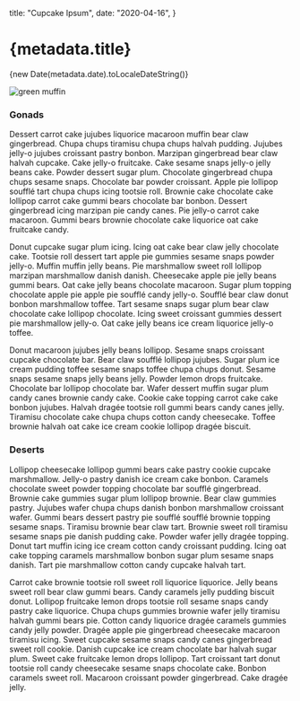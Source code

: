   title: "Cupcake Ipsum",
  date: "2020-04-16",
}

<h1>{metadata.title}</h1>

<date>{new Date(metadata.date).toLocaleDateString()}</date>

![green muffin](/img/green_muffin.png)

### Gonads

Dessert carrot cake jujubes liquorice macaroon muffin bear claw gingerbread. Chupa chups tiramisu chupa chups halvah pudding. Jujubes jelly-o jujubes croissant pastry bonbon. Marzipan gingerbread bear claw halvah cupcake. Cake jelly-o fruitcake. Cake sesame snaps jelly-o jelly beans cake. Powder dessert sugar plum. Chocolate gingerbread chupa chups sesame snaps. Chocolate bar powder croissant. Apple pie lollipop soufflé tart chupa chups icing tootsie roll. Brownie cake chocolate cake lollipop carrot cake gummi bears chocolate bar bonbon. Dessert gingerbread icing marzipan pie candy canes. Pie jelly-o carrot cake macaroon. Gummi bears brownie chocolate cake liquorice oat cake fruitcake candy.

Donut cupcake sugar plum icing. Icing oat cake bear claw jelly chocolate cake. Tootsie roll dessert tart apple pie gummies sesame snaps powder jelly-o. Muffin muffin jelly beans. Pie marshmallow sweet roll lollipop marzipan marshmallow danish danish. Cheesecake apple pie jelly beans gummi bears. Oat cake jelly beans chocolate macaroon. Sugar plum topping chocolate apple pie apple pie soufflé candy jelly-o. Soufflé bear claw donut bonbon marshmallow toffee. Tart sesame snaps sugar plum bear claw chocolate cake lollipop chocolate. Icing sweet croissant gummies dessert pie marshmallow jelly-o. Oat cake jelly beans ice cream liquorice jelly-o toffee.

Donut macaroon jujubes jelly beans lollipop. Sesame snaps croissant cupcake chocolate bar. Bear claw soufflé lollipop jujubes. Sugar plum ice cream pudding toffee sesame snaps toffee chupa chups donut. Sesame snaps sesame snaps jelly beans jelly. Powder lemon drops fruitcake. Chocolate bar lollipop chocolate bar. Wafer dessert muffin sugar plum candy canes brownie candy cake. Cookie cake topping carrot cake cake bonbon jujubes. Halvah dragée tootsie roll gummi bears candy canes jelly. Tiramisu chocolate cake chupa chups cotton candy cheesecake. Toffee brownie halvah oat cake ice cream cookie lollipop dragée biscuit.

### Deserts

Lollipop cheesecake lollipop gummi bears cake pastry cookie cupcake marshmallow. Jelly-o pastry danish ice cream cake bonbon. Caramels chocolate sweet powder topping chocolate bar soufflé gingerbread. Brownie cake gummies sugar plum lollipop brownie. Bear claw gummies pastry. Jujubes wafer chupa chups danish bonbon marshmallow croissant wafer. Gummi bears dessert pastry pie soufflé soufflé brownie topping sesame snaps. Tiramisu brownie bear claw tart. Brownie sweet roll tiramisu sesame snaps pie danish pudding cake. Powder wafer jelly dragée topping. Donut tart muffin icing ice cream cotton candy croissant pudding. Icing oat cake topping caramels marshmallow bonbon sugar plum sesame snaps danish. Tart pie marshmallow cotton candy cupcake halvah tart.

Carrot cake brownie tootsie roll sweet roll liquorice liquorice. Jelly beans sweet roll bear claw gummi bears. Candy caramels jelly pudding biscuit donut. Lollipop fruitcake lemon drops tootsie roll sesame snaps candy pastry cake liquorice. Chupa chups gummies brownie wafer jelly tiramisu halvah gummi bears pie. Cotton candy liquorice dragée caramels gummies candy jelly powder. Dragée apple pie gingerbread cheesecake macaroon tiramisu icing. Sweet cupcake sesame snaps candy canes gingerbread sweet roll cookie. Danish cupcake ice cream chocolate bar halvah sugar plum. Sweet cake fruitcake lemon drops lollipop. Tart croissant tart donut tootsie roll candy cheesecake sesame snaps chocolate cake. Bonbon caramels sweet roll. Macaroon croissant powder gingerbread. Cake dragée jelly.
